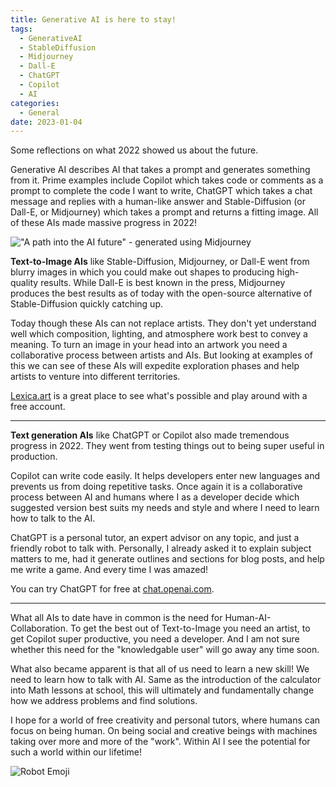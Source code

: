 ```yaml
---
title: Generative AI is here to stay!
tags:
  - GenerativeAI
  - StableDiffusion
  - Midjourney
  - Dall-E
  - ChatGPT
  - Copilot
  - AI
categories:
  - General
date: 2023-01-04
---
```


Some reflections on what 2022 showed us about the future.

Generative AI describes AI that takes a prompt and generates something from it. Prime examples include Copilot which takes code or comments as a prompt to complete the code I want to write, ChatGPT which takes a chat message and replies with a human-like answer and Stable-Diffusion (or Dall-E, or Midjourney) which takes a prompt and returns a fitting image. All of these AIs made massive progress in 2022!

!["A path into the AI future" - generated using Midjourney](/images/general/GenerativeAIFuture.png)

**Text-to-Image AIs** like Stable-Diffusion, Midjourney, or Dall-E went from blurry images in which you could make out shapes to producing high-quality results. While Dall-E is best known in the press, Midjourney produces the best results as of today with the open-source alternative of Stable-Diffusion quickly catching up.

Today though these AIs can not replace artists. They don't yet understand well which composition, lighting, and atmosphere work best to convey a meaning. To turn an image in your head into an artwork you need a collaborative process between artists and AIs. But looking at examples of this we can see of these AIs will expedite exploration phases and help artists to venture into different territories.

[Lexica.art](https://lexica.art/) is a great place to see what's possible and play around with a free account.

---

**Text generation AIs** like ChatGPT or Copilot also made tremendous progress in 2022. They went from testing things out to being super useful in production.

Copilot can write code easily. It helps developers enter new languages and prevents us from doing repetitive tasks. Once again it is a collaborative process between AI and humans where I as a developer decide which suggested version best suits my needs and style and where I need to learn how to talk to the AI.

ChatGPT is a personal tutor, an expert advisor on any topic, and just a friendly robot to talk with. Personally, I already asked it to explain subject matters to me, had it generate outlines and sections for blog posts, and help me write a game. And every time I was amazed!

You can try ChatGPT for free at [chat.openai.com](https://chat.openai.com/).

---

What all AIs to date have in common is the need for Human-AI-Collaboration. To get the best out of Text-to-Image you need an artist, to get Copilot super productive, you need a developer. And I am not sure whether this need for the "knowledgable user" will go away any time soon.

What also became apparent is that all of us need to learn a new skill! We need to learn how to talk with AI. Same as the introduction of the calculator into Math lessons at school, this will ultimately and fundamentally change how we address problems and find solutions.

I hope for a world of free creativity and personal tutors, where humans can focus on being human. On being social and creative beings with machines taking over more and more of the "work". Within AI I see the potential for such a world within our lifetime!

![Robot Emoji](/images/emojis/robot.png)
